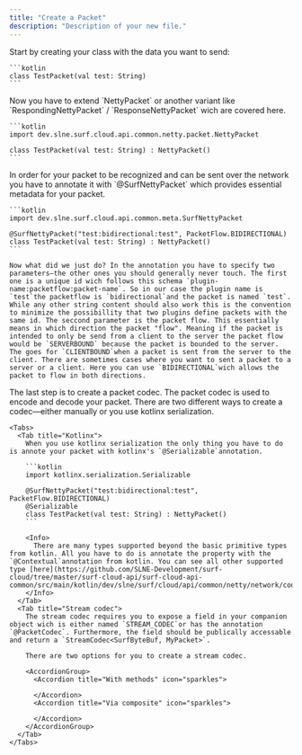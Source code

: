 ```yaml
---
title: "Create a Packet"
description: "Description of your new file."
---
```


<Steps>
  <Step title="Create class">
    Start by creating your class with the data you want to send:

    ```kotlin
    class TestPacket(val test: String)
    ```
  </Step>
  <Step title="Extend netty packet">
    Now you have to extend `NettyPacket` or another variant like `RespondingNettyPacket` / `ResponseNettyPacket` wich are covered here.

    ```kotlin
    import dev.slne.surf.cloud.api.common.netty.packet.NettyPacket
    
    class TestPacket(val test: String) : NettyPacket()
    ```
  </Step>
  <Step title="Packet Meta">
    In order for your packet to be recognized and can be sent over the network you have to annotate it with `@SurfNettyPacket` which provides essential metadata for your packet.

    ```kotlin
    import dev.slne.surf.cloud.api.common.meta.SurfNettyPacket
    
    @SurfNettyPacket("test:bidirectional:test", PacketFlow.BIDIRECTIONAL)
    class TestPacket(val test: String) : NettyPacket()
    ```

    Now what did we just do? In the annotation you have to specify two parameters—the other ones you should generally never touch. The first one is a unique id wich follows this schema `plugin-name:packetflow:packet-name`. So in our case the plugin name is `test`the packetflow is `bidirectional`and the packet is named `test`. While any other string content should also work this is the convention to minimize the possibillity that two plugins define packets with the same id. The seccond parameter is the packet flow. This essentially means in which direction the packet "flow". Meaning if the packet is intended to only be send from a client to the server the packet flow would be `SERVERBOUND` because the packet is bounded to the server. The goes for `CLIENTBOUND`when a packet is sent from the server to the client. There are sometimes cases where you want to sent a packet to a server or a client. Here you can use `BIDIRECTIONAL`wich allows the packet to flow in both directions.
  </Step>
  <Step title="Packet codec">
    The last step is to create a packet codec. The packet codec is used to encode and decode your packet. There are two different ways to create a codec—either manually or you use kotlinx serialization.

    <Tabs>
      <Tab title="Kotlinx">
        When you use kotlinx serialization the only thing you have to do is annote your packet with kotlinx's `@Serializable`annotation.

        ```kotlin
        import kotlinx.serialization.Serializable
        
        @SurfNettyPacket("test:bidirectional:test", PacketFlow.BIDIRECTIONAL)
        @Serializable
        class TestPacket(val test: String) : NettyPacket()
        ```

        <Info>
          There are many types supported beyond the basic primitive types from kotlin. All you have to do is annotate the property with the `@Contextual`annotation from kotlin. You can see all other supported type [here](https://github.com/SLNE-Development/surf-cloud/tree/master/surf-cloud-api/surf-cloud-api-common/src/main/kotlin/dev/slne/surf/cloud/api/common/netty/network/codec/kotlinx).
        </Info>
      </Tab>
      <Tab title="Stream codec">
        The stream codec requires you to expose a field in your companion object wich is either named `STREAM_CODEC`or has the annotation `@PacketCodec`. Furthermore, the field should be publically accessable and return a `StreamCodec<SurfByteBuf, MyPacket>`.

        There are two options for you to create a stream codec.

        <AccordionGroup>
          <Accordion title="With methods" icon="sparkles">
            
          </Accordion>
          <Accordion title="Via composite" icon="sparkles">
            
          </Accordion>
        </AccordionGroup>
      </Tab>
    </Tabs>
  </Step>
</Steps>